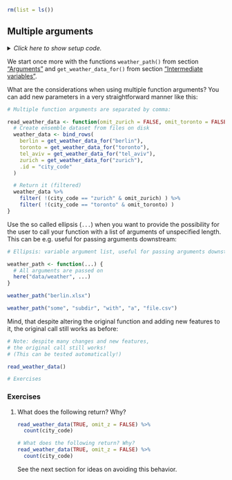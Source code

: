 ```r
rm(list = ls())
```


## Multiple arguments

<details><summary>*Click here to show setup code.*</summary>
```r
### Multiple arguments

```
```r
library(tidyverse)
library(here)


weather_path <- function(filename) {
  # Returned value
  here("data/weather", filename)
}

read_weather_file <- function(filename) {
  readxl::read_excel(weather_path(filename))
}

get_weather_file_for <- function(city_code) {
  paste0(city_code, ".xlsx")
}

get_weather_data_for <- function(city_code) {
  read_weather_file(get_weather_file_for(city_code))
}
```
</details>

We start once more with the functions `weather_path()` from section ["Arguments"](#args) and `get_weather_data_for()` from section ["Intermediate variables"](#intermediate).

What are the considerations when using multiple function arguments?
You can add new parameters in a very straightforward manner like this:

```r
# Multiple function arguments are separated by comma:
```
```r
read_weather_data <- function(omit_zurich = FALSE, omit_toronto = FALSE) {
  # Create ensemble dataset from files on disk
  weather_data <- bind_rows(
    berlin = get_weather_data_for("berlin"),
    toronto = get_weather_data_for("toronto"),
    tel_aviv = get_weather_data_for("tel_aviv"),
    zurich = get_weather_data_for("zurich"),
    .id = "city_code"
  )

  # Return it (filtered)
  weather_data %>%
    filter( !(city_code == "zurich" & omit_zurich) ) %>%
    filter( !(city_code == "toronto" & omit_toronto) )
}
```

Use the so called ellipsis (`...`) when you want to provide the possibility for the user to call your function with a list of arguments of unspecified length. 
This can be e.g. useful for passing arguments downstream:

```r
# Ellipsis: variable argument list, useful for passing arguments downstream
```
```r
weather_path <- function(...) {
  # All arguments are passed on
  here("data/weather", ...)
}

weather_path("berlin.xlsx")

weather_path("some", "subdir", "with", "a", "file.csv")
```


Mind, that despite altering the original function and adding new features to it, the original call still works as before:

```r
# Note: despite many changes and new features,
# the original call still works!
# (This can be tested automatically!)
```
```r
read_weather_data()
```


```r
# Exercises
```

### Exercises

1. What does the following return? Why?

    ```r
    read_weather_data(TRUE, omit_z = FALSE) %>%
      count(city_code)
    ```

    ```r
    # What does the following return? Why?
    read_weather_data(TRUE, omit_z = FALSE) %>%
      count(city_code)
    ```
    
    See the next section for ideas on avoiding this behavior.
